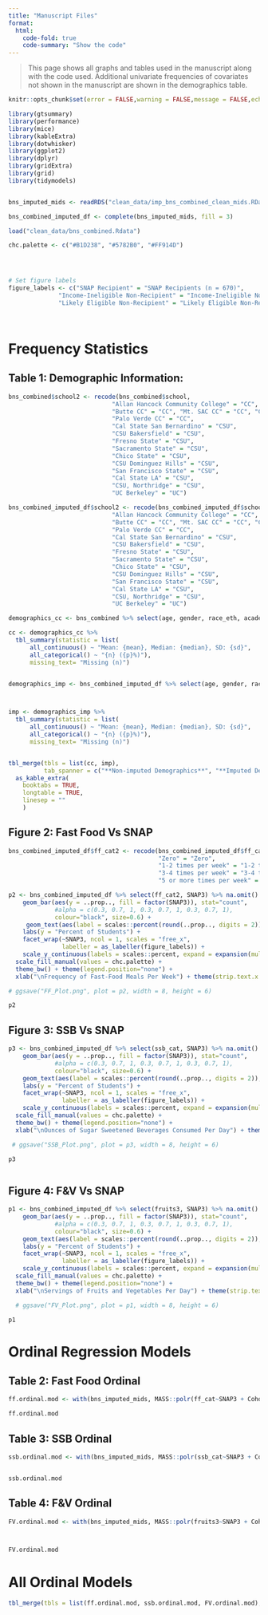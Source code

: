 ```yaml
---
title: "Manuscript Files"
format:
  html:
    code-fold: true
    code-summary: "Show the code"
---
```


> This page shows all graphs and tables used in the manuscript along with the code used. Additional univariate frequencies of covariates not shown in the manuscript are shown in the demographics table.

```r
knitr::opts_chunk$set(error = FALSE,warning = FALSE,message = FALSE,echo = TRUE)

library(gtsummary)
library(performance)
library(mice)
library(kableExtra)
library(dotwhisker)
library(ggplot2)
library(dplyr)
library(gridExtra)
library(grid)
library(tidymodels)


bns_imputed_mids <- readRDS("clean_data/imp_bns_combined_clean_mids.RData")

bns_combined_imputed_df <- complete(bns_imputed_mids, fill = 3)

load("clean_data/bns_combined.Rdata")

chc.palette <- c("#B1D238", "#5782B0", "#FF914D")




# Set figure labels
figure_labels <- c("SNAP Recipient" = "SNAP Recipients (n = 670)", 
              "Income-Ineligible Non-Recipient" = "Income-Ineligible Non-Recipients (n = 321)", 
              "Likely Eligible Non-Recipient" = "Likely Eligible Non-Recipients (n = 1,371)")




```

# Frequency Statistics

## Table 1: Demographic Information:

```r
bns_combined$school2 <- recode(bns_combined$school,
                             "Allan Hancock Community College" = "CC",
                             "Butte CC" = "CC", "Mt. SAC CC" = "CC", "Clovis CC" = "CC",
                             "Palo Verde CC" = "CC", 
                             "Cal State San Bernardino" = "CSU",
                             "CSU Bakersfield" = "CSU",
                             "Fresno State" = "CSU",
                             "Sacramento State" = "CSU",
                             "Chico State" = "CSU",
                             "CSU Dominguez Hills" = "CSU",
                             "San Francisco State" = "CSU",
                             "Cal State LA" = "CSU",
                             "CSU, Northridge" = "CSU",
                             "UC Berkeley" = "UC")

bns_combined_imputed_df$school2 <- recode(bns_combined_imputed_df$school,
                             "Allan Hancock Community College" = "CC",
                             "Butte CC" = "CC", "Mt. SAC CC" = "CC", "Clovis CC" = "CC",
                             "Palo Verde CC" = "CC", 
                             "Cal State San Bernardino" = "CSU",
                             "CSU Bakersfield" = "CSU",
                             "Fresno State" = "CSU",
                             "Sacramento State" = "CSU",
                             "Chico State" = "CSU",
                             "CSU Dominguez Hills" = "CSU",
                             "San Francisco State" = "CSU",
                             "Cal State LA" = "CSU",
                             "CSU, Northridge" = "CSU",
                             "UC Berkeley" = "UC")

```

```r




demographics_cc <- bns_combined %>% select(age, gender, race_eth, academic_level, Cohort, school2, SNAP3, SNAP_eligible, cooking_confident, health_conscious, physical_activity, ssb_cat, ff_cat, fruits3, food_insecure_2item,  units, paid_work_hours)

cc <- demographics_cc %>% 
  tbl_summary(statistic = list(
      all_continuous() ~ "Mean: {mean}, Median: {median}, SD: {sd}",
      all_categorical() ~ "{n} ({p}%)"),
      missing_text= "Missing (n)")


demographics_imp <- bns_combined_imputed_df %>% select(age, gender, race_eth, academic_level, Cohort, school2, SNAP3, SNAP_eligible, cooking_confident, health_conscious, physical_activity, ssb_cat, ff_cat, fruits3, food_insecure_2item,  units, paid_work_hours)



imp <- demographics_imp %>% 
  tbl_summary(statistic = list(
      all_continuous() ~ "Mean: {mean}, Median: {median}, SD: {sd}",
      all_categorical() ~ "{n} ({p}%)"),
      missing_text= "Missing (n)")


tbl_merge(tbls = list(cc, imp), 
          tab_spanner = c("**Non-imputed Demographics**", "**Imputed Demographics**")) %>% 
  as_kable_extra(
    booktabs = TRUE,
    longtable = TRUE,
    linesep = ""
    )

```

## Figure 2: Fast Food Vs SNAP

```r


bns_combined_imputed_df$ff_cat2 <- recode(bns_combined_imputed_df$ff_cat,
                                          "Zero" = "Zero",
                                          "1-2 times per week" = "1-2 times",
                                          "3-4 times per week" = "3-4 times",
                                          "5 or more times per week" = "5 or more times")

p2 <- bns_combined_imputed_df %>% select(ff_cat2, SNAP3) %>% na.omit() %>% ggplot(aes(x= ff_cat2,  group=SNAP3)) + 
    geom_bar(aes(y = ..prop.., fill = factor(SNAP3)), stat="count",
             #alpha = c(0.3, 0.7, 1, 0.3, 0.7, 1, 0.3, 0.7, 1), 
             colour="black", size=0.6) +
     geom_text(aes(label = scales::percent(round(..prop.., digits = 2)), y=..prop..), stat= "count", vjust = -.5, size = 6) +
    labs(y = "Percent of Students") +
    facet_wrap(~SNAP3, ncol = 1, scales = "free_x",
               labeller = as_labeller(figure_labels)) +
    scale_y_continuous(labels = scales::percent, expand = expansion(mult = c(0.0, 0.85))) +
  scale_fill_manual(values = chc.palette) +
  theme_bw() + theme(legend.position="none") + 
  xlab("\nFrequency of Fast-Food Meals Per Week") + theme(strip.text.x = element_text(size = 15), text = element_text(size = 15))

# ggsave("FF_Plot.png", plot = p2, width = 8, height = 6)

p2

```

## Figure 3: SSB Vs SNAP

```r



p3 <- bns_combined_imputed_df %>% select(ssb_cat, SNAP3) %>% na.omit() %>% ggplot(aes(x= ssb_cat,  group=SNAP3)) + 
    geom_bar(aes(y = ..prop.., fill = factor(SNAP3)), stat="count",
             #alpha = c(0.3, 0.7, 1, 0.3, 0.7, 1, 0.3, 0.7, 1), 
             colour="black", size=0.6) + 
    geom_text(aes(label = scales::percent(round(..prop.., digits = 2)), y=..prop..), stat= "count", vjust = -.5, size = 6) +
    labs(y = "Percent of Students") +
    facet_wrap(~SNAP3, ncol = 1, scales = "free_x",
               labeller = as_labeller(figure_labels)) +
    scale_y_continuous(labels = scales::percent, expand = expansion(mult = c(0.0, 1.6))) +
  scale_fill_manual(values = chc.palette) +
  theme_bw() + theme(legend.position="none") + 
  xlab("\nOunces of Sugar Sweetened Beverages Consumed Per Day") + theme(strip.text.x = element_text(size = 15), text = element_text(size = 15))

 # ggsave("SSB_Plot.png", plot = p3, width = 8, height = 6)

p3



```

## Figure 4: F&V Vs SNAP

```r

p1 <- bns_combined_imputed_df %>% select(fruits3, SNAP3) %>% na.omit() %>% ggplot(aes(x= fruits3,  group=SNAP3)) + 
    geom_bar(aes(y = ..prop.., fill = factor(SNAP3)), stat="count",
             #alpha = c(0.3, 0.7, 1, 0.3, 0.7, 1, 0.3, 0.7, 1), 
             colour="black", size=0.6) +
    geom_text(aes(label = scales::percent(round(..prop.., digits = 2)), y=..prop..), stat= "count", vjust = -.5, size = 6) +
    labs(y = "Percent of Students") +
    facet_wrap(~SNAP3, ncol = 1, scales = "free_x", 
               labeller = as_labeller(figure_labels)) +
    scale_y_continuous(labels = scales::percent, expand = expansion(mult = c(0.0, 0.6))) +
  scale_fill_manual(values = chc.palette) +
  theme_bw() + theme(legend.position="none") + 
  xlab("\nServings of Fruits and Vegetables Per Day") + theme(strip.text.x = element_text(size = 15), text = element_text(size = 15))

  # ggsave("FV_Plot.png", plot = p1, width = 8, height = 6)

p1

```

# Ordinal Regression Models

## Table 2: Fast Food Ordinal

```r

ff.ordinal.mod <- with(bns_imputed_mids, MASS::polr(ff_cat~SNAP3 + Cohort + gender + race_eth + age + physical_activity + storage_room + health_conscious + living_with_family + cooking_confident + food_insecure_2item + paid_work_hours_tens + homelessness_year, Hess=TRUE)) %>% tbl_regression(exponentiate = TRUE) %>% bold_p()

ff.ordinal.mod


```

## Table 3: SSB Ordinal

```r



ssb.ordinal.mod <- with(bns_imputed_mids, MASS::polr(ssb_cat~SNAP3 + Cohort + race_eth + gender + age + units_four + unpaid_work_hours_tens + paid_work_hours_tens + caregiving_hours_tens + health_conscious + storage_access + physical_activity + homelessness_year, Hess=TRUE)) %>% tbl_regression(exponentiate = TRUE) %>% bold_p()


ssb.ordinal.mod


```

## Table 4: F&V Ordinal

```r

FV.ordinal.mod <- with(bns_imputed_mids, MASS::polr(fruits3~SNAP3 + Cohort + gender + race_eth + age  + health_conscious + cooking_confident + physical_activity + storage_room + food_insecure_2item + firstgen, Hess=TRUE)) %>% tbl_regression(exponentiate = TRUE) %>% bold_p()



FV.ordinal.mod

```

# All Ordinal Models

```r

tbl_merge(tbls = list(ff.ordinal.mod, ssb.ordinal.mod, FV.ordinal.mod), tab_spanner = c("**Fast Food Model**", "**SSB Model**", "**F&V Model**"))

```
